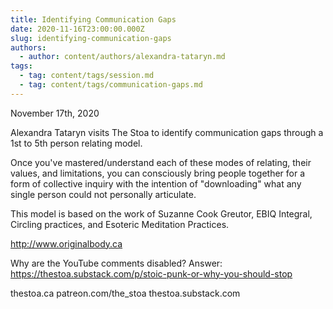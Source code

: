 ```yaml
---
title: Identifying Communication Gaps
date: 2020-11-16T23:00:00.000Z
slug: identifying-communication-gaps
authors:
  - author: content/authors/alexandra-tataryn.md
tags:
  - tag: content/tags/session.md
  - tag: content/tags/communication-gaps.md
---
```


November 17th, 2020

Alexandra Tataryn visits The Stoa to identify communication gaps through a 1st to 5th person relating model.

Once you've mastered/understand each of these modes of relating, their values, and limitations, you can consciously bring people together for a form of collective inquiry with the intention of "downloading" what any single person could not personally articulate.

This model is based on the work of Suzanne Cook Greutor, EBIQ Integral, Circling practices, and Esoteric Meditation Practices.

http://www.originalbody.ca

Why are the YouTube comments disabled? Answer: https://thestoa.substack.com/p/stoic-punk-or-why-you-should-stop

thestoa.ca
patreon.com/the_stoa
thestoa.substack.com
